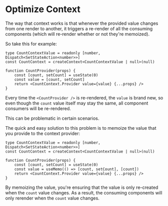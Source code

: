 # Optimize Context

The way that context works is that whenever the provided value changes from one
render to another, it triggers a re-render of all the consuming components
(which will re-render whether or not they're memoized).

So take this for example:

```tsx
type CountContextValue = readonly [number, Dispatch<SetStateAction<number>>]
const CountContext = createContext<CountContextValue | null>(null)

function CountProvider(props) {
	const [count, setCount] = useState(0)
	const value = [count, setCount]
	return <CountContext.Provider value={value} {...props} />
}
```

Every time the `<CountProvider />` is re-rendered, the `value` is brand new, so
even though the `count` value itself may stay the same, all component consumers
will be re-rendered.

This can be problematic in certain scenarios.

The quick and easy solution to this problem is to memoize the value that you
provide to the context provider:

```tsx lines=6
type CountContextValue = readonly [number, Dispatch<SetStateAction<number>>]
const CountContext = createContext<CountContextValue | null>(null)

function CountProvider(props) {
	const [count, setCount] = useState(0)
	const value = useMemo(() => [count, setCount], [count])
	return <CountContext.Provider value={value} {...props} />
}
```

By memoizing the value, you're ensuring that the value is only re-created when
the `count` value changes. As a result, the consuming components will only
rerender when the `count` value changes.
